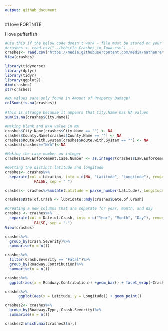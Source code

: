 ```yaml
---
output: github_document
---
```


#I love FORTNITE

I love pufferfish

```r
#Use this if the below code doesn't work - file must be stored on your device.
#crashes <- read.csv("../Vehicle_Crashes_in_Iowa.csv")
crashes<- read.csv("https://media.githubusercontent.com/media/nathanrethwisch/Team-Pufferfish/main/Vehicle_Crashes_in_Iowa.csv")
View(crashes)
```

```r
library(tidyverse)
library(dplyr)
library(tidyr)
library(ggplot2)
dim(crashes)
str(crashes)

#NA values sare only found in Amount of Property Damage?
colSums(is.na(crashes))

#This is strange because it appears that City.Name has NA values
sum(is.na(crashes$City.Name))

#Making blank and N/A value in NA
crashes$City.Name[crashes$City.Name == ""] <- NA
crashes$County.Name[crashes$County.Name == ""] <- NA
crashes$Route.with.System[crashes$Route.with.System == ""] <- NA
crashes[crashes=="N/A"]<-NA

#Making the case number an integer
crashes$Law.Enforcement.Case.Number <- as.integer(crashes$Law.Enforcement.Case.Number)
```

```r
#Getting the distinct latitude and longitude
crashes<- crashes%>%
  separate(col = Location, into = c(NA, "Latitude", "Longitude"), remove =
             FALSE, sep = " ")

crashes<- crashes%>%mutate(Latitude = parse_number(Latitude), Longitude = parse_number(Longitude))
```

```r
crashes$Date.of.Crash <- lubridate::mdy(crashes$Date.of.Crash)

#Creating a new columns that are separate for year, month, and day
crashes <- crashes%>%
  separate(col = Date.of.Crash, into = c("Year", "Month", "Day"), remove =
             FALSE, sep = "-")
View(crashes)
```

```r
crashes%>%
  group_by(Crash.Severity)%>%
  summarise(n = n())
```

```r
crashes%>%
  filter(Crash.Severity == "Fatal")%>%
  group_by(Roadway.Contribution)%>%
  summarise(n = n())
```

```r
crashes%>%
  ggplot(aes(x = Roadway.Contribution)) +geom_bar() + facet_wrap(~Crash.Severity)+coord_flip()
```

```r
crashes%>%
      ggplot(aes(x = Latitude, y = Longitude)) + geom_point()
```

```r
crashes2<- crashes%>%
  group_by(Roadway.Type, Crash.Severity)%>%
  summarise(n = n())

crashes2[which.max(crashes2$n),]

```
